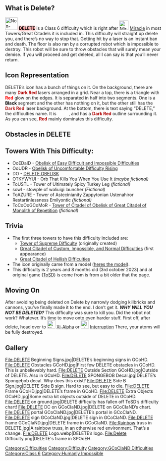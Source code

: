 {{Humanly Impossible}}{{NewDifficultyInfobox
|title1 = DELETE
|image1 = Non-Transparent Delete.png
|caption1 = YOU. WILL. BE. DELETED. INITIATE SEQUENCE
|class = [[:Category:Class 6|Class 6]]
|type = [[:Category:Difficulties|Normal Difficulty]]
|previous = [[File:Miracle.png|30px]] [[Miracle]]
|next = [[File:Xi-Alpha Icon.png|30px]] [[Xi-Alpha]]
|decal_id = 243861944
|original_name = DELETING
|date_added = 22/1/2021 (Found in Tower of Supreme Difficulty)
|rating=57|alt_previous=[[File: Yeetus revamp.png|30px]] [[Y E E T U S]]|alt_next=[[File:Interruption.png|26px]] [[Interruption]] (sub-difficulty)|sub_difficulty(ies)=[[File:Interruption.png|30px]] [[Interruption]]|creator(s)=[[User:Astrominal|Astrominal]]}}
==What is Delete?==
[[File:Non-Transparent Delete.png|frameless|40x40px]] <span style="color:#000000"><span style="text-shadow: #FF0000 0px 0.5px 6px;">'''DELETE'''</span></span> is a Class 6 difficulty which is right after [[File:Miracle.png|30x30px]] [[Miracle]] in most Towers/Great Citadels it is included in. This difficulty will straight up delete you, and there’s no way to stop that. Getting hit by a laser is an instant ban and death. The floor is also ran by a corrupted robot which is impossible to destroy. This robot will be sure to throw obstacles that will surely mean your demise. If you will proceed and get deleted, all I can say is that you’ll never return.

==Icon Representation ==
DELETE’s icon has a bunch of things on it. On the background, there are many <span style="color:#B00000;">'''Dark Red'''</span> lasers arranged in a grid. Near a top, there is a triangle with <span style="color:#FF0000;">'''Red'''</span> glow on the edges. It is separated in half into two segments. One is a <span style="color:#000000"><span style="text-shadow: #FFFFFF 0px 0.5px 6px;">'''Black'''</span></span> segment and the other has nothing on it, but the other still has the <span style="color:#B22222;">'''Dark Red'''</span> laser background. At the bottom, there is text saying “DELETE,” the difficulties name. It is <span style="color:#FFFFFF;">white</span>, and has a <span style="color:#B00000;">'''Dark Red'''</span> outline surrounding it. As you can see, <span style="color:#B00000;">'''Red'''</span> mainly dominates this difficulty.

==Obstacles in DELETE==
{{ObstacleTableRevamp|JumpClimbableBase=16.596|Increment=0.015}}
==Towers With This Difficulty: ==  

*OoEDaID - [[Obelisk of Easy Difficult and Impossible Difficulties]]
*OoUDR - [[Obelisk of Uncomfortable Difficulty Rising]]
*DO - [https://www.roblox.com/games/10192366782/DELETE-OBELISK DELETE OBELISK]
*OTKYWYUI - Orb That Kills You When You Use It ''(maybe fictional)''
*ToUSTL - Tower of Ultimately Spicy Turkey Leg ''(fictional)''
*sowl - stowple of waliuigi launcher ''(Fictional)''
*ToAZURE - Tower of Astecinianity Zappytonian Ustenahiror Restartinlessness Emilyontic ''(fictional)''
*ToCoOoGCoMoR - [[Tower of Citadel of Obelisk of Great Citadel of Monolith of Repetition]] ''(fictional)''

== Trivia==  

*The first three towers to have this difficulty included are:  
**[[w:c:jtohs-impossible-towers.fandom:Tower of Supreme Difficulty|Tower of Supreme Difficulty]] (originally created)
**[[Great Citadel of Custom, Impossible, and Normal Difficulties]] (first appearance)
**[[Great Citadel of Hellish Difficulties]]
*The icon originally came from a model ([https://www.roblox.com/library/3011096626/ heres the model]).
* This difficulty is 2 years and 8 months old (3rd october 2023) and at original game ([[w:c:jtohs-impossible-towers.fandom:Tower of Supreme Difficulty|ToSD]]) is come from is from a bit older that the page.

== Moving On==
After avoiding being deleted on Delete by narrowly dodging killbricks and cannons, you’ve finally made it to the end. I don’t get it. '''''WHY WILL YOU NOT BE DELETED?''''' This difficulty was sure to kill you. Did the robot not work? Whatever. It’s time to move onto even harder stuff. First off, after delete, head over to [[File:Xi-Alpha Icon.png|26px]] [[Xi-Alpha]] or [[File:Interruption.png|26px]] [[Interruption]] There, your atoms will be fully destroyed.

== Gallery==
<gallery>
File:DELETE Beginning Signs.jpg|DELETE’s beginning signs in GCoHD.
File:DELETE Obstacles GCoHD.jpg|First few DELETE obstacles in GCoHD. This is unbelievably hard.
File:DELETE Outside Section GCoHD.jpg|Outside of DELETE. Also in GCoHD.
File:DELETE SPONGEBOB Decal.jpg|DELETE’s Spongebob decal. Why does this exist?
File:DELETE Side B Sign.jpg|DELETE Side B sign. Hard to see, but easy to die.
File:DELETE Frame GCoHD.jpg|DELETE’s frame in GCoHD.
File:DELETE Extra Objects GCoHD.jpg|Some extra kit objects outside of DELETE in GCoHD.
File:DELETE on ground.jpg|DELETE difficulty has fallen off ToSD’s difficulty chart!
File:DELETE DC on GCoCIaND.jpg|DELETE on GCoCIaND’s chart.
File:DELETE portal GCoCIaND.jpg|DELETE’s portal in GCoCIaND.
File:DELETE sign GCoCIaND.jpg|DELETE sign in GCoCIaND.
File:DELETE frame GCoCIaND.jpg|DELETE frame in GCoCIaND.
File:Rainbow truss in DELETE.jpg|A rainbow truss, in an otherwise red environment. That’s a change.
File:DELETE Logo.webp|DELETE’s logo.
File:Delete Difficulty.png|DELETE's frame in SPOoEH.
</gallery>{{DifficultiesNavbox}}
[[Category:Difficulties]]
[[Category:Difficulty]]
[[Category:GCoCIaND Difficulties]]
[[Category:Class 6]]
[[Category:Humanly Impossible]]